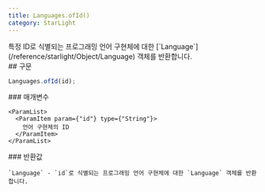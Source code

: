 ```yaml
---
title: Languages.ofId()
category: StarLight
---
```


<Section>
  특정 ID로 식별되는 프로그래밍 언어 구현체에 대한 [`Language`](/reference/starlight/Object/Language) 객체를 반환합니다.
</Section>
<Section>
  ## 구문

  ~~~js
  Languages.ofId(id);
  ~~~

  <Section>
    ### 매개변수

    <ParamList>
      <ParamItem param={"id"} type={"String"}>
        언어 구현체의 ID
      </ParamItem>
    </ParamList>
  </Section>
  <Section>
    ### 반환값

    `Language` - `id`로 식별되는 프로그래밍 언어 구현체에 대한 `Language` 객체를 반환합니다.
  </Section>
</Section>